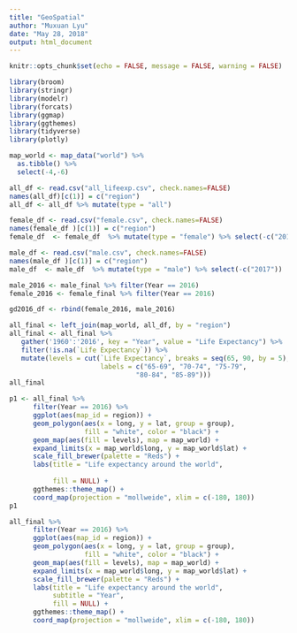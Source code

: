 ```yaml
---
title: "GeoSpatial"
author: "Muxuan Lyu"
date: "May 28, 2018"
output: html_document
---
```


```r
knitr::opts_chunk$set(echo = FALSE, message = FALSE, warning = FALSE)
```

```r
library(broom)
library(stringr)
library(modelr)
library(forcats)
library(ggmap)
library(ggthemes)
library(tidyverse)
library(plotly)
```

```r
map_world <- map_data("world") %>%
  as.tibble() %>%
  select(-4,-6)
```

```r
all_df <- read.csv("all_lifeexp.csv", check.names=FALSE)
names(all_df)[c(1)] = c("region")
all_df <- all_df %>% mutate(type = "all")

```


```r
female_df <- read.csv("female.csv", check.names=FALSE)
names(female_df )[c(1)] = c("region")
female_df  <- female_df  %>% mutate(type = "female") %>% select(-c("2017"))

```



```r
male_df <- read.csv("male.csv", check.names=FALSE)
names(male_df )[c(1)] = c("region")
male_df  <- male_df  %>% mutate(type = "male") %>% select(-c("2017"))
```


```r
male_2016 <- male_final %>% filter(Year == 2016)
female_2016 <- female_final %>% filter(Year == 2016)

gd2016_df <- rbind(female_2016, male_2016)
```



```r
all_final <- left_join(map_world, all_df, by = "region")
all_final <- all_final %>%
   gather('1960':'2016', key = "Year", value = "Life Expectancy") %>%
   filter(!is.na(`Life Expectancy`)) %>%
   mutate(levels = cut(`Life Expectancy`, breaks = seq(65, 90, by = 5), 
                       labels = c("65-69", "70-74", "75-79",
                                "80-84", "85-89")))
all_final
```


```r
p1 <- all_final %>%
      filter(Year == 2016) %>%
      ggplot(aes(map_id = region)) +
      geom_polygon(aes(x = long, y = lat, group = group),
                   fill = "white", color = "black") +
      geom_map(aes(fill = levels), map = map_world) +
      expand_limits(x = map_world$long, y = map_world$lat) +
      scale_fill_brewer(palette = "Reds") +
      labs(title = "Life expectancy around the world",
          
           fill = NULL) +
      ggthemes::theme_map() +
      coord_map(projection = "mollweide", xlim = c(-180, 180))
p1

```



```r
all_final %>%
      filter(Year == 2016) %>%
      ggplot(aes(map_id = region)) +
      geom_polygon(aes(x = long, y = lat, group = group),
                   fill = "white", color = "black") +
      geom_map(aes(fill = levels), map = map_world) +
      expand_limits(x = map_world$long, y = map_world$lat) +
      scale_fill_brewer(palette = "Reds") +
      labs(title = "Life expectancy around the world",
           subtitle = "Year",
           fill = NULL) +
      ggthemes::theme_map() +
      coord_map(projection = "mollweide", xlim = c(-180, 180))

```



```r


```



```r


```


